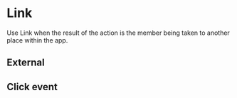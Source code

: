 

<Meta title="Navigation/Link" component={Link} />

# Link

Use Link when the result of the action is the member being taken to another place within the app.

<Canvas>
    <Story story={stories.Default} name="Default" />
</Canvas>

<ArgsTable story="Default" />

## External

<Canvas>
    <Story story={stories.External} />
</Canvas>

## Click event

<Canvas>
    <Story story={stories.ClickEvent} />
</Canvas>
